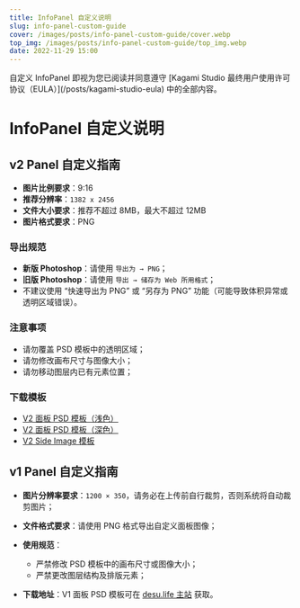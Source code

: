 ```yaml
---
title: InfoPanel 自定义说明
slug: info-panel-custom-guide
cover: /images/posts/info-panel-custom-guide/cover.webp
top_img: /images/posts/info-panel-custom-guide/top_img.webp
date: 2022-11-29 15:00
---
```



<Note type="info" style="flat" client:visible>
自定义 InfoPanel 即视为您已阅读并同意遵守 [Kagami Studio 最终用户使用许可协议（EULA）](/posts/kagami-studio-eula) 中的全部内容。
</Note>

# InfoPanel 自定义说明

## v2 Panel 自定义指南

- **图片比例要求**：9:16
- **推荐分辨率**：`1382 x 2456`
- **文件大小要求**：推荐不超过 8MB，最大不超过 12MB
- **图片格式要求**：PNG

### 导出规范

- **新版 Photoshop**：请使用 `导出为 → PNG`；
- **旧版 Photoshop**：请使用 `导出 → 储存为 Web 所用格式`；
- 不建议使用 “快速导出为 PNG” 或 “另存为 PNG” 功能（可能导致体积异常或透明区域错误）。

### 注意事项

- 请勿覆盖 PSD 模板中的透明区域；
- 请勿修改画布尺寸与图像大小；
- 请勿移动图层内已有元素位置；

### 下载模板

* [V2 面板 PSD 模板（浅色）](https://desu.life)
* [V2 面板 PSD 模板（深色）](https://desu.life)
* [V2 Side Image 模板](https://desu.life)

## v1 Panel 自定义指南

* **图片分辨率要求**：`1200 × 350`，请务必在上传前自行裁剪，否则系统将自动裁剪图片；
* **文件格式要求**：请使用 PNG 格式导出自定义面板图像；
* **使用规范**：

  * 严禁修改 PSD 模板中的画布尺寸或图像大小；
  * 严禁更改图层结构及排版元素；
* **下载地址**：V1 面板 PSD 模板可在 [desu.life 主站](https://desu.life) 获取。


